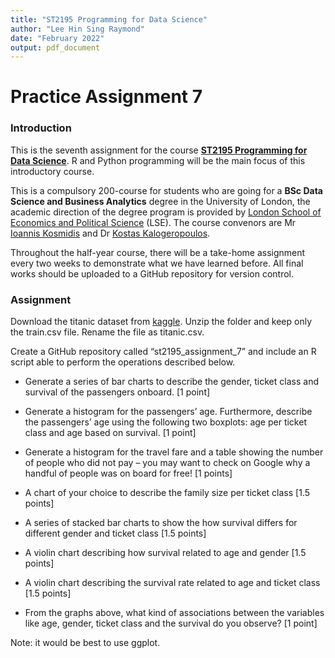 ```yaml
---
title: "ST2195 Programming for Data Science"
author: "Lee Hin Sing Raymond"
date: "February 2022"
output: pdf_document
---
```


# Practice Assignment 7

### Introduction

This is the seventh assignment for the course [**ST2195 Programming for Data Science**](https://www.lse.ac.uk/study-at-lse/uolip/Assets/documents/21-22-CIS-Sheets/ST2195-Programming-for-data-science.pdf). R and Python programming will be the main focus of this introductory course.

This is a compulsory 200-course for students who are going for a **BSc Data Science and Business Analytics** degree in the University of London, the academic direction of the degree program is provided by [London School of Economics and Political Science](https://www.lse.ac.uk/) (LSE). The course convenors are Mr [Ioannis Kosmidis](https://www.ikosmidis.com/) and Dr [Kostas Kalogeropoulos](https://www.lse.ac.uk/Statistics/People/Dr-Kostas-Kalogeropoulos).

Throughout the half-year course, there will be a take-home assignment every two weeks to demonstrate what we have learned before. All final works should be uploaded to a GitHub repository for version control.

### Assignment

Download the titanic dataset from [kaggle](https://www.kaggle.com/competitions/titanic).
Unzip the folder and keep only the train.csv file. Rename the file as titanic.csv.

Create a GitHub repository called “st2195_assignment_7” and include an R script able to perform the operations described below.

* Generate a series of bar charts to describe the gender, ticket class and survival of the passengers onboard. [1 point]

* Generate a histogram for the passengers’ age. Furthermore, describe the passengers’ age using the following two boxplots: age per ticket class and age based on survival. [1 point]

* Generate a histogram for the travel fare and a table showing the number of people who did not pay – you may want to check on Google why a handful of people was on board for free! [1 points]

* A chart of your choice to describe the family size per ticket class [1.5 points]

* A series of stacked bar charts to show the how survival differs for different gender and ticket class [1.5 points]

* A violin chart describing how survival related to age and gender [1.5 points]

* A violin chart describing the survival rate related to age and ticket class [1.5 points]

* From the graphs above, what kind of associations between the variables like age, gender, ticket class and the survival do you observe? [1 point]

Note: it would be best to use ggplot.
